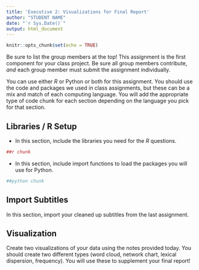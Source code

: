 ```yaml
---
title: 'Executive 2: Visualizations for Final Report'
author: "STUDENT NAME"
date: "`r Sys.Date()`"
output: html_document
---
```


```r
knitr::opts_chunk$set(echo = TRUE)
```

Be sure to list the group members at the top! This assignment is the first component for your class project. Be sure all group members contribute, *and* each group member must submit the assignment individually. 

You can use either *R* or Python or both for this assignment. You should use the code and packages we used in class assignments, but these can be a mix and match of each computing language. You will add the appropriate type of code chunk for each section depending on the language you pick for that section. 

## Libraries / R Setup

- In this section, include the libraries you need for the *R* questions.  

```r
##r chunk

```

- In this section, include import functions to load the packages you will use for Python.

```python
##python chunk

```

## Import Subtitles

In this section, import your cleaned up subtitles from the last assignment. 

## Visualization

Create two visualizations of your data using the notes provided today. You should create two different types (word cloud, network chart, lexical dispersion, frequency). You will use these to supplement your final report! 